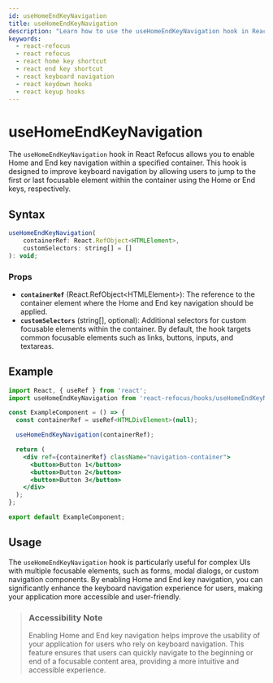 ```yaml
---
id: useHomeEndKeyNavigation
title: useHomeEndKeyNavigation
description: "Learn how to use the useHomeEndKeyNavigation hook in React Refocus to enable Home and End key navigation within a container. Enhance user navigation by controlling the focus order in your React components."
keywords:
  - react-refocus
  - react refocus
  - react home key shortcut
  - react end key shortcut
  - react keyboard navigation
  - react keydown hooks
  - react keyup hooks
---
```



<StructuredData />

# useHomeEndKeyNavigation

The `useHomeEndKeyNavigation` hook in React Refocus allows you to enable Home and End key navigation within a specified container. This hook is designed to improve keyboard navigation by allowing users to jump to the first or last focusable element within the container using the Home or End keys, respectively.

## Syntax

```jsx
useHomeEndKeyNavigation(
    containerRef: React.RefObject<HTMLElement>,
    customSelectors: string[] = []
): void;
```

### Props

- **`containerRef`** (React.RefObject&lt;HTMLElement&gt;): The reference to the container element where the Home and End key navigation should be applied.
- **`customSelectors`** (string[], optional): Additional selectors for custom focusable elements within the container. By default, the hook targets common focusable elements such as links, buttons, inputs, and textareas.

## Example

```jsx
import React, { useRef } from 'react';
import useHomeEndKeyNavigation from 'react-refocus/hooks/useHomeEndKeyNavigation';

const ExampleComponent = () => {
  const containerRef = useRef<HTMLDivElement>(null);

  useHomeEndKeyNavigation(containerRef);

  return (
    <div ref={containerRef} className="navigation-container">
      <button>Button 1</button>
      <button>Button 2</button>
      <button>Button 3</button>
    </div>
  );
};

export default ExampleComponent;
```

## Usage

The `useHomeEndKeyNavigation` hook is particularly useful for complex UIs with multiple focusable elements, such as forms, modal dialogs, or custom navigation components. By enabling Home and End key navigation, you can significantly enhance the keyboard navigation experience for users, making your application more accessible and user-friendly.

> ### Accessibility Note
> Enabling Home and End key navigation helps improve the usability of your application for users who rely on keyboard navigation. This feature ensures that users can quickly navigate to the beginning or end of a focusable content area, providing a more intuitive and accessible experience.
